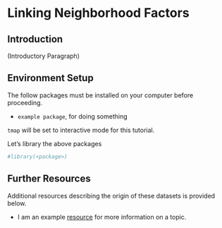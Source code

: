 # Linking Neighborhood Factors

## Introduction

(Introductory Paragraph)

## Environment Setup

The follow packages must be installed on your computer before proceeding.

* ` example package`, for doing something

`tmap` will be set to interactive mode for this tutorial.

Let's library the above packages

```r
#library(<package>)
```

## <Neighborhood Factors Sections>

## Further Resources {-}

Additional resources describing the origin of these datasets is provided below. 

* I am an example [resource](https://www.epa.gov/outdoor-air-quality-data/air-data-basic-information) for more information on a topic. 